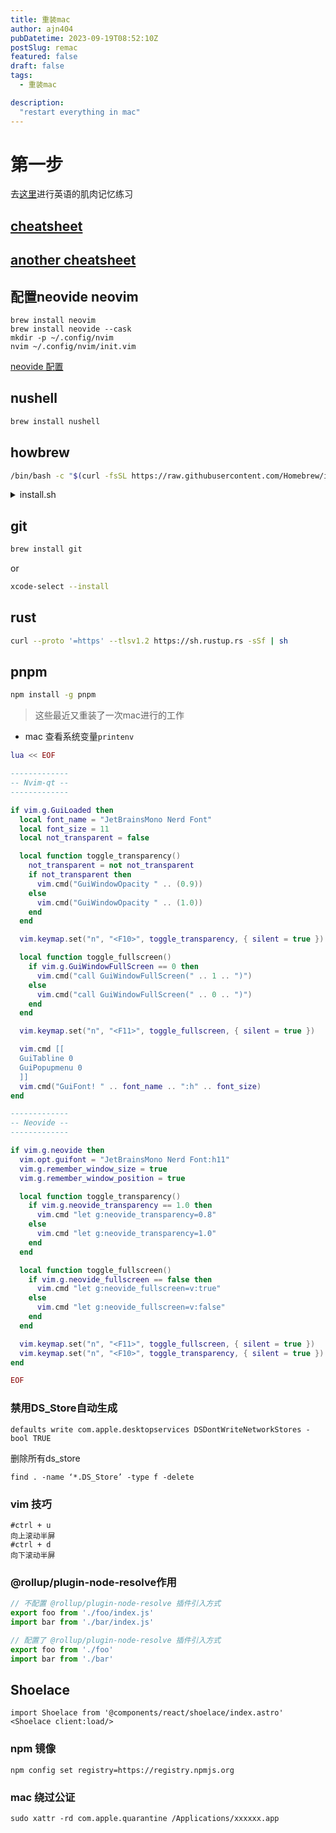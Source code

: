 ```yaml
---
title: 重装mac
author: ajn404
pubDatetime: 2023-09-19T08:52:10Z
postSlug: remac
featured: false
draft: false
tags:
  - 重装mac

description:
  "restart everything in mac"
---
```


# 第一步

去[这里](https://qwerty.kaiyi.cool/)进行英语的肌肉记忆练习

## [cheatsheet](https://vim.rtorr.com/lang/zh_cn)
## [another cheatsheet](https://devhints.io/vim)

## 配置neovide neovim 

```shell
brew install neovim 
brew install neovide --cask
mkdir -p ~/.config/nvim
nvim ~/.config/nvim/init.vim
```

[neovide 配置](https://neovide.dev/configuration.html)


## nushell

```bash
brew install nushell
```

## howbrew

```bash
/bin/bash -c "$(curl -fsSL https://raw.githubusercontent.com/Homebrew/install/HEAD/install.sH)"
```

<details>
<summary>install.sh</summary>

```bash
#!/bin/bash

# We don't need return codes for "$(command)", only stdout is needed.
# Allow `[[ -n "$(command)" ]]`, `func "$(command)"`, pipes, etc.
# shellcheck disable=SC2312

set -u

abort() {
  printf "%s\n" "$@" >&2
  exit 1
}

# Fail fast with a concise message when not using bash
# Single brackets are needed here for POSIX compatibility
# shellcheck disable=SC2292
if [ -z "${BASH_VERSION:-}" ]
then
  abort "Bash is required to interpret this script."
fi

# Check if script is run with force-interactive mode in CI
if [[ -n "${CI-}" && -n "${INTERACTIVE-}" ]]
then
  abort "Cannot run force-interactive mode in CI."
fi

# Check if both `INTERACTIVE` and `NONINTERACTIVE` are set
# Always use single-quoted strings with `exp` expressions
# shellcheck disable=SC2016
if [[ -n "${INTERACTIVE-}" && -n "${NONINTERACTIVE-}" ]]
then
  abort 'Both `$INTERACTIVE` and `$NONINTERACTIVE` are set. Please unset at least one variable and try again.'
fi

# Check if script is run in POSIX mode
if [[ -n "${POSIXLY_CORRECT+1}" ]]
then
  abort 'Bash must not run in POSIX mode. Please unset POSIXLY_CORRECT and try again.'
fi

usage() {
  cat <<EOS
Homebrew Installer
Usage: [NONINTERACTIVE=1] [CI=1] install.sh [options]
    -h, --help       Display this message.
    NONINTERACTIVE   Install without prompting for user input
    CI               Install in CI mode (e.g. do not prompt for user input)
EOS
  exit "${1:-0}"
}

while [[ $# -gt 0 ]]
do
  case "$1" in
    -h | --help) usage ;;
    *)
      warn "Unrecognized option: '$1'"
      usage 1
      ;;
  esac
done

# string formatters
if [[ -t 1 ]]
then
  tty_escape() { printf "\033[%sm" "$1"; }
else
  tty_escape() { :; }
fi
tty_mkbold() { tty_escape "1;$1"; }
tty_underline="$(tty_escape "4;39")"
tty_blue="$(tty_mkbold 34)"
tty_red="$(tty_mkbold 31)"
tty_bold="$(tty_mkbold 39)"
tty_reset="$(tty_escape 0)"

shell_join() {
  local arg
  printf "%s" "$1"
  shift
  for arg in "$@"
  do
    printf " "
    printf "%s" "${arg// /\ }"
  done
}

chomp() {
  printf "%s" "${1/"$'\n'"/}"
}

ohai() {
  printf "${tty_blue}==>${tty_bold} %s${tty_reset}\n" "$(shell_join "$@")"
}

warn() {
  printf "${tty_red}Warning${tty_reset}: %s\n" "$(chomp "$1")" >&2
}

# Check if script is run non-interactively (e.g. CI)
# If it is run non-interactively we should not prompt for passwords.
# Always use single-quoted strings with `exp` expressions
# shellcheck disable=SC2016
if [[ -z "${NONINTERACTIVE-}" ]]
then
  if [[ -n "${CI-}" ]]
  then
    warn 'Running in non-interactive mode because `$CI` is set.'
    NONINTERACTIVE=1
  elif [[ ! -t 0 ]]
  then
    if [[ -z "${INTERACTIVE-}" ]]
    then
      warn 'Running in non-interactive mode because `stdin` is not a TTY.'
      NONINTERACTIVE=1
    else
      warn 'Running in interactive mode despite `stdin` not being a TTY because `$INTERACTIVE` is set.'
    fi
  fi
else
  ohai 'Running in non-interactive mode because `$NONINTERACTIVE` is set.'
fi

# USER isn't always set so provide a fall back for the installer and subprocesses.
if [[ -z "${USER-}" ]]
then
  USER="$(chomp "$(id -un)")"
  export USER
fi

# First check OS.
OS="$(uname)"
if [[ "${OS}" == "Linux" ]]
then
  HOMEBREW_ON_LINUX=1
elif [[ "${OS}" == "Darwin" ]]
then
  HOMEBREW_ON_MACOS=1
else
  abort "Homebrew is only supported on macOS and Linux."
fi

# Required installation paths. To install elsewhere (which is unsupported)
# you can untar https://github.com/Homebrew/brew/tarball/master
# anywhere you like.
if [[ -n "${HOMEBREW_ON_MACOS-}" ]]
then
  UNAME_MACHINE="$(/usr/bin/uname -m)"

  if [[ "${UNAME_MACHINE}" == "arm64" ]]
  then
    # On ARM macOS, this script installs to /opt/homebrew only
    HOMEBREW_PREFIX="/opt/homebrew"
    HOMEBREW_REPOSITORY="${HOMEBREW_PREFIX}"
  else
    # On Intel macOS, this script installs to /usr/local only
    HOMEBREW_PREFIX="/usr/local"
    HOMEBREW_REPOSITORY="${HOMEBREW_PREFIX}/Homebrew"
  fi
  HOMEBREW_CACHE="${HOME}/Library/Caches/Homebrew"

  STAT_PRINTF=("stat" "-f")
  PERMISSION_FORMAT="%A"
  CHOWN=("/usr/sbin/chown")
  CHGRP=("/usr/bin/chgrp")
  GROUP="admin"
  TOUCH=("/usr/bin/touch")
  INSTALL=("/usr/bin/install" -d -o "root" -g "wheel" -m "0755")
else
  UNAME_MACHINE="$(uname -m)"

  # On Linux, this script installs to /home/linuxbrew/.linuxbrew only
  HOMEBREW_PREFIX="/home/linuxbrew/.linuxbrew"
  HOMEBREW_REPOSITORY="${HOMEBREW_PREFIX}/Homebrew"
  HOMEBREW_CACHE="${HOME}/.cache/Homebrew"

  STAT_PRINTF=("stat" "--printf")
  PERMISSION_FORMAT="%a"
  CHOWN=("/bin/chown")
  CHGRP=("/bin/chgrp")
  GROUP="$(id -gn)"
  TOUCH=("/bin/touch")
  INSTALL=("/usr/bin/install" -d -o "${USER}" -g "${GROUP}" -m "0755")
fi
CHMOD=("/bin/chmod")
MKDIR=("/bin/mkdir" "-p")
HOMEBREW_BREW_DEFAULT_GIT_REMOTE="https://github.com/Homebrew/brew"
HOMEBREW_CORE_DEFAULT_GIT_REMOTE="https://github.com/Homebrew/homebrew-core"

# Use remote URLs of Homebrew repositories from environment if set.
HOMEBREW_BREW_GIT_REMOTE="${HOMEBREW_BREW_GIT_REMOTE:-"${HOMEBREW_BREW_DEFAULT_GIT_REMOTE}"}"
HOMEBREW_CORE_GIT_REMOTE="${HOMEBREW_CORE_GIT_REMOTE:-"${HOMEBREW_CORE_DEFAULT_GIT_REMOTE}"}"
# The URLs with and without the '.git' suffix are the same Git remote. Do not prompt.
if [[ "${HOMEBREW_BREW_GIT_REMOTE}" == "${HOMEBREW_BREW_DEFAULT_GIT_REMOTE}.git" ]]
then
  HOMEBREW_BREW_GIT_REMOTE="${HOMEBREW_BREW_DEFAULT_GIT_REMOTE}"
fi
if [[ "${HOMEBREW_CORE_GIT_REMOTE}" == "${HOMEBREW_CORE_DEFAULT_GIT_REMOTE}.git" ]]
then
  HOMEBREW_CORE_GIT_REMOTE="${HOMEBREW_CORE_DEFAULT_GIT_REMOTE}"
fi
export HOMEBREW_{BREW,CORE}_GIT_REMOTE

# TODO: bump version when new macOS is released or announced
MACOS_NEWEST_UNSUPPORTED="14.0"
# TODO: bump version when new macOS is released
MACOS_OLDEST_SUPPORTED="11.0"

# For Homebrew on Linux
REQUIRED_RUBY_VERSION=2.6    # https://github.com/Homebrew/brew/pull/6556
REQUIRED_GLIBC_VERSION=2.13  # https://docs.brew.sh/Homebrew-on-Linux#requirements
REQUIRED_CURL_VERSION=7.41.0 # HOMEBREW_MINIMUM_CURL_VERSION in brew.sh in Homebrew/brew
REQUIRED_GIT_VERSION=2.7.0   # HOMEBREW_MINIMUM_GIT_VERSION in brew.sh in Homebrew/brew

# no analytics during installation
export HOMEBREW_NO_ANALYTICS_THIS_RUN=1
export HOMEBREW_NO_ANALYTICS_MESSAGE_OUTPUT=1

unset HAVE_SUDO_ACCESS # unset this from the environment

have_sudo_access() {
  if [[ ! -x "/usr/bin/sudo" ]]
  then
    return 1
  fi

  local -a SUDO=("/usr/bin/sudo")
  if [[ -n "${SUDO_ASKPASS-}" ]]
  then
    SUDO+=("-A")
  elif [[ -n "${NONINTERACTIVE-}" ]]
  then
    SUDO+=("-n")
  fi

  if [[ -z "${HAVE_SUDO_ACCESS-}" ]]
  then
    if [[ -n "${NONINTERACTIVE-}" ]]
    then
      "${SUDO[@]}" -l mkdir &>/dev/null
    else
      "${SUDO[@]}" -v && "${SUDO[@]}" -l mkdir &>/dev/null
    fi
    HAVE_SUDO_ACCESS="$?"
  fi

  if [[ -n "${HOMEBREW_ON_MACOS-}" ]] && [[ "${HAVE_SUDO_ACCESS}" -ne 0 ]]
  then
    abort "Need sudo access on macOS (e.g. the user ${USER} needs to be an Administrator)!"
  fi

  return "${HAVE_SUDO_ACCESS}"
}

execute() {
  if ! "$@"
  then
    abort "$(printf "Failed during: %s" "$(shell_join "$@")")"
  fi
}

execute_sudo() {
  local -a args=("$@")
  if have_sudo_access
  then
    if [[ -n "${SUDO_ASKPASS-}" ]]
    then
      args=("-A" "${args[@]}")
    fi
    ohai "/usr/bin/sudo" "${args[@]}"
    execute "/usr/bin/sudo" "${args[@]}"
  else
    ohai "${args[@]}"
    execute "${args[@]}"
  fi
}

getc() {
  local save_state
  save_state="$(/bin/stty -g)"
  /bin/stty raw -echo
  IFS='' read -r -n 1 -d '' "$@"
  /bin/stty "${save_state}"
}

ring_bell() {
  # Use the shell's audible bell.
  if [[ -t 1 ]]
  then
    printf "\a"
  fi
}

wait_for_user() {
  local c
  echo
  echo "Press ${tty_bold}RETURN${tty_reset}/${tty_bold}ENTER${tty_reset} to continue or any other key to abort:"
  getc c
  # we test for \r and \n because some stuff does \r instead
  if ! [[ "${c}" == $'\r' || "${c}" == $'\n' ]]
  then
    exit 1
  fi
}

major_minor() {
  echo "${1%%.*}.$(
    x="${1#*.}"
    echo "${x%%.*}"
  )"
}

version_gt() {
  [[ "${1%.*}" -gt "${2%.*}" ]] || [[ "${1%.*}" -eq "${2%.*}" && "${1#*.}" -gt "${2#*.}" ]]
}
version_ge() {
  [[ "${1%.*}" -gt "${2%.*}" ]] || [[ "${1%.*}" -eq "${2%.*}" && "${1#*.}" -ge "${2#*.}" ]]
}
version_lt() {
  [[ "${1%.*}" -lt "${2%.*}" ]] || [[ "${1%.*}" -eq "${2%.*}" && "${1#*.}" -lt "${2#*.}" ]]
}

check_run_command_as_root() {
  [[ "${EUID:-${UID}}" == "0" ]] || return

  # Allow Azure Pipelines/GitHub Actions/Docker/Concourse/Kubernetes to do everything as root (as it's normal there)
  [[ -f /.dockerenv ]] && return
  [[ -f /run/.containerenv ]] && return
  [[ -f /proc/1/cgroup ]] && grep -E "azpl_job|actions_job|docker|garden|kubepods" -q /proc/1/cgroup && return

  abort "Don't run this as root!"
}

should_install_command_line_tools() {
  if [[ -n "${HOMEBREW_ON_LINUX-}" ]]
  then
    return 1
  fi

  if version_gt "${macos_version}" "10.13"
  then
    ! [[ -e "/Library/Developer/CommandLineTools/usr/bin/git" ]]
  else
    ! [[ -e "/Library/Developer/CommandLineTools/usr/bin/git" ]] ||
      ! [[ -e "/usr/include/iconv.h" ]]
  fi
}

get_permission() {
  "${STAT_PRINTF[@]}" "${PERMISSION_FORMAT}" "$1"
}

user_only_chmod() {
  [[ -d "$1" ]] && [[ "$(get_permission "$1")" != 75[0145] ]]
}

exists_but_not_writable() {
  [[ -e "$1" ]] && ! [[ -r "$1" && -w "$1" && -x "$1" ]]
}

get_owner() {
  "${STAT_PRINTF[@]}" "%u" "$1"
}

file_not_owned() {
  [[ "$(get_owner "$1")" != "$(id -u)" ]]
}

get_group() {
  "${STAT_PRINTF[@]}" "%g" "$1"
}

file_not_grpowned() {
  [[ " $(id -G "${USER}") " != *" $(get_group "$1") "* ]]
}

# Please sync with 'test_ruby()' in 'Library/Homebrew/utils/ruby.sh' from the Homebrew/brew repository.
test_ruby() {
  if [[ ! -x "$1" ]]
  then
    return 1
  fi

  "$1" --enable-frozen-string-literal --disable=gems,did_you_mean,rubyopt -rrubygems -e \
    "abort if Gem::Version.new(RUBY_VERSION.to_s.dup).to_s.split('.').first(2) != \
              Gem::Version.new('${REQUIRED_RUBY_VERSION}').to_s.split('.').first(2)" 2>/dev/null
}

test_curl() {
  if [[ ! -x "$1" ]]
  then
    return 1
  fi

  local curl_version_output curl_name_and_version
  curl_version_output="$("$1" --version 2>/dev/null)"
  curl_name_and_version="${curl_version_output%% (*}"
  version_ge "$(major_minor "${curl_name_and_version##* }")" "$(major_minor "${REQUIRED_CURL_VERSION}")"
}

test_git() {
  if [[ ! -x "$1" ]]
  then
    return 1
  fi

  local git_version_output
  git_version_output="$("$1" --version 2>/dev/null)"
  if [[ "${git_version_output}" =~ "git version "([^ ]*).* ]]
  then
    version_ge "$(major_minor "${BASH_REMATCH[1]}")" "$(major_minor "${REQUIRED_GIT_VERSION}")"
  else
    abort "Unexpected Git version: '${git_version_output}'!"
  fi
}

# Search for the given executable in PATH (avoids a dependency on the `which` command)
which() {
  # Alias to Bash built-in command `type -P`
  type -P "$@"
}

# Search PATH for the specified program that satisfies Homebrew requirements
# function which is set above
# shellcheck disable=SC2230
find_tool() {
  if [[ $# -ne 1 ]]
  then
    return 1
  fi

  local executable
  while read -r executable
  do
    if [[ "${executable}" != /* ]]
    then
      warn "Ignoring ${executable} (relative paths don't work)"
    elif "test_$1" "${executable}"
    then
      echo "${executable}"
      break
    fi
  done < <(which -a "$1")
}

no_usable_ruby() {
  [[ -z "$(find_tool ruby)" ]]
}

outdated_glibc() {
  local glibc_version
  glibc_version="$(ldd --version | head -n1 | grep -o '[0-9.]*$' | grep -o '^[0-9]\+\.[0-9]\+')"
  version_lt "${glibc_version}" "${REQUIRED_GLIBC_VERSION}"
}

if [[ -n "${HOMEBREW_ON_LINUX-}" ]] && no_usable_ruby && outdated_glibc
then
  abort "$(
    cat <<EOABORT
Homebrew requires Ruby ${REQUIRED_RUBY_VERSION} which was not found on your system.
Homebrew portable Ruby requires Glibc version ${REQUIRED_GLIBC_VERSION} or newer,
and your Glibc version is too old. See:
  ${tty_underline}https://docs.brew.sh/Homebrew-on-Linux#requirements${tty_reset}
Please install Ruby ${REQUIRED_RUBY_VERSION} and add its location to your PATH.
EOABORT
  )"
fi

# Invalidate sudo timestamp before exiting (if it wasn't active before).
if [[ -x /usr/bin/sudo ]] && ! /usr/bin/sudo -n -v 2>/dev/null
then
  trap '/usr/bin/sudo -k' EXIT
fi

# Things can fail later if `pwd` doesn't exist.
# Also sudo prints a warning message for no good reason
cd "/usr" || exit 1

####################################################################### script

# shellcheck disable=SC2016
ohai 'Checking for `sudo` access (which may request your password)...'

if [[ -n "${HOMEBREW_ON_MACOS-}" ]]
then
  have_sudo_access
elif ! [[ -w "${HOMEBREW_PREFIX}" ]] &&
     ! [[ -w "/home/linuxbrew" ]] &&
     ! [[ -w "/home" ]] &&
     ! have_sudo_access
then
  abort "$(
    cat <<EOABORT
Insufficient permissions to install Homebrew to \"${HOMEBREW_PREFIX}\" (the default prefix).

Alternative (unsupported) installation methods are available at:
https://docs.brew.sh/Installation#alternative-installs

Please note this will require most formula to build from source, a buggy, slow and energy-inefficient experience.
We will close any issues without response for these unsupported configurations.
EOABORT
  )"
fi
HOMEBREW_CORE="${HOMEBREW_REPOSITORY}/Library/Taps/homebrew/homebrew-core"

check_run_command_as_root

if [[ -d "${HOMEBREW_PREFIX}" && ! -x "${HOMEBREW_PREFIX}" ]]
then
  abort "$(
    cat <<EOABORT
The Homebrew prefix ${tty_underline}${HOMEBREW_PREFIX}${tty_reset} exists but is not searchable.
If this is not intentional, please restore the default permissions and
try running the installer again:
    sudo chmod 775 ${HOMEBREW_PREFIX}
EOABORT
  )"
fi

if [[ -n "${HOMEBREW_ON_MACOS-}" ]]
then
  # On macOS, support 64-bit Intel and ARM
  if [[ "${UNAME_MACHINE}" != "arm64" ]] && [[ "${UNAME_MACHINE}" != "x86_64" ]]
  then
    abort "Homebrew is only supported on Intel and ARM processors!"
  fi
else
  # On Linux, support only 64-bit Intel
  if [[ "${UNAME_MACHINE}" == "aarch64" ]]
  then
    abort "$(
      cat <<EOABORT
Homebrew on Linux is not supported on ARM processors.
  ${tty_underline}https://docs.brew.sh/Homebrew-on-Linux#arm-unsupported${tty_reset}
EOABORT
    )"
  elif [[ "${UNAME_MACHINE}" != "x86_64" ]]
  then
    abort "Homebrew on Linux is only supported on Intel processors!"
  fi
fi

if [[ -n "${HOMEBREW_ON_MACOS-}" ]]
then
  macos_version="$(major_minor "$(/usr/bin/sw_vers -productVersion)")"
  if version_lt "${macos_version}" "10.7"
  then
    abort "$(
      cat <<EOABORT
Your Mac OS X version is too old. See:
  ${tty_underline}https://github.com/mistydemeo/tigerbrew${tty_reset}
EOABORT
    )"
  elif version_lt "${macos_version}" "10.11"
  then
    abort "Your OS X version is too old."
  elif version_ge "${macos_version}" "${MACOS_NEWEST_UNSUPPORTED}" ||
       version_lt "${macos_version}" "${MACOS_OLDEST_SUPPORTED}"
  then
    who="We"
    what=""
    if version_ge "${macos_version}" "${MACOS_NEWEST_UNSUPPORTED}"
    then
      what="pre-release version"
    else
      who+=" (and Apple)"
      what="old version"
    fi
    ohai "You are using macOS ${macos_version}."
    ohai "${who} do not provide support for this ${what}."

    echo "$(
      cat <<EOS
This installation may not succeed.
After installation, you will encounter build failures with some formulae.
Please create pull requests instead of asking for help on Homebrew\'s GitHub,
Twitter or any other official channels. You are responsible for resolving any
issues you experience while you are running this ${what}.
EOS
    )
" | tr -d "\\"
  fi
fi

ohai "This script will install:"
echo "${HOMEBREW_PREFIX}/bin/brew"
echo "${HOMEBREW_PREFIX}/share/doc/homebrew"
echo "${HOMEBREW_PREFIX}/share/man/man1/brew.1"
echo "${HOMEBREW_PREFIX}/share/zsh/site-functions/_brew"
echo "${HOMEBREW_PREFIX}/etc/bash_completion.d/brew"
echo "${HOMEBREW_REPOSITORY}"

# Keep relatively in sync with
# https://github.com/Homebrew/brew/blob/master/Library/Homebrew/keg.rb
directories=(
  bin etc include lib sbin share opt var
  Frameworks
  etc/bash_completion.d lib/pkgconfig
  share/aclocal share/doc share/info share/locale share/man
  share/man/man1 share/man/man2 share/man/man3 share/man/man4
  share/man/man5 share/man/man6 share/man/man7 share/man/man8
  var/log var/homebrew var/homebrew/linked
  bin/brew
)
group_chmods=()
for dir in "${directories[@]}"
do
  if exists_but_not_writable "${HOMEBREW_PREFIX}/${dir}"
  then
    group_chmods+=("${HOMEBREW_PREFIX}/${dir}")
  fi
done

# zsh refuses to read from these directories if group writable
directories=(share/zsh share/zsh/site-functions)
zsh_dirs=()
for dir in "${directories[@]}"
do
  zsh_dirs+=("${HOMEBREW_PREFIX}/${dir}")
done

directories=(
  bin etc include lib sbin share var opt
  share/zsh share/zsh/site-functions
  var/homebrew var/homebrew/linked
  Cellar Caskroom Frameworks
)
mkdirs=()
for dir in "${directories[@]}"
do
  if ! [[ -d "${HOMEBREW_PREFIX}/${dir}" ]]
  then
    mkdirs+=("${HOMEBREW_PREFIX}/${dir}")
  fi
done

user_chmods=()
mkdirs_user_only=()
if [[ "${#zsh_dirs[@]}" -gt 0 ]]
then
  for dir in "${zsh_dirs[@]}"
  do
    if [[ ! -d "${dir}" ]]
    then
      mkdirs_user_only+=("${dir}")
    elif user_only_chmod "${dir}"
    then
      user_chmods+=("${dir}")
    fi
  done
fi

chmods=()
if [[ "${#group_chmods[@]}" -gt 0 ]]
then
  chmods+=("${group_chmods[@]}")
fi
if [[ "${#user_chmods[@]}" -gt 0 ]]
then
  chmods+=("${user_chmods[@]}")
fi

chowns=()
chgrps=()
if [[ "${#chmods[@]}" -gt 0 ]]
then
  for dir in "${chmods[@]}"
  do
    if file_not_owned "${dir}"
    then
      chowns+=("${dir}")
    fi
    if file_not_grpowned "${dir}"
    then
      chgrps+=("${dir}")
    fi
  done
fi

if [[ "${#group_chmods[@]}" -gt 0 ]]
then
  ohai "The following existing directories will be made group writable:"
  printf "%s\n" "${group_chmods[@]}"
fi
if [[ "${#user_chmods[@]}" -gt 0 ]]
then
  ohai "The following existing directories will be made writable by user only:"
  printf "%s\n" "${user_chmods[@]}"
fi
if [[ "${#chowns[@]}" -gt 0 ]]
then
  ohai "The following existing directories will have their owner set to ${tty_underline}${USER}${tty_reset}:"
  printf "%s\n" "${chowns[@]}"
fi
if [[ "${#chgrps[@]}" -gt 0 ]]
then
  ohai "The following existing directories will have their group set to ${tty_underline}${GROUP}${tty_reset}:"
  printf "%s\n" "${chgrps[@]}"
fi
if [[ "${#mkdirs[@]}" -gt 0 ]]
then
  ohai "The following new directories will be created:"
  printf "%s\n" "${mkdirs[@]}"
fi

if should_install_command_line_tools
then
  ohai "The Xcode Command Line Tools will be installed."
fi

non_default_repos=""
additional_shellenv_commands=()
if [[ "${HOMEBREW_BREW_DEFAULT_GIT_REMOTE}" != "${HOMEBREW_BREW_GIT_REMOTE}" ]]
then
  ohai "HOMEBREW_BREW_GIT_REMOTE is set to a non-default URL:"
  echo "${tty_underline}${HOMEBREW_BREW_GIT_REMOTE}${tty_reset} will be used as the Homebrew/brew Git remote."
  non_default_repos="Homebrew/brew"
  additional_shellenv_commands+=("export HOMEBREW_BREW_GIT_REMOTE=\"${HOMEBREW_BREW_GIT_REMOTE}\"")
fi

if [[ "${HOMEBREW_CORE_DEFAULT_GIT_REMOTE}" != "${HOMEBREW_CORE_GIT_REMOTE}" ]]
then
  ohai "HOMEBREW_CORE_GIT_REMOTE is set to a non-default URL:"
  echo "${tty_underline}${HOMEBREW_CORE_GIT_REMOTE}${tty_reset} will be used as the Homebrew/homebrew-core Git remote."
  non_default_repos="${non_default_repos:-}${non_default_repos:+ and }Homebrew/homebrew-core"
  additional_shellenv_commands+=("export HOMEBREW_CORE_GIT_REMOTE=\"${HOMEBREW_CORE_GIT_REMOTE}\"")
fi

if [[ -n "${HOMEBREW_NO_INSTALL_FROM_API-}" ]]
then
  ohai "HOMEBREW_NO_INSTALL_FROM_API is set."
  echo "Homebrew/homebrew-core will be tapped during this ${tty_bold}install${tty_reset} run."
fi

if [[ -z "${NONINTERACTIVE-}" ]]
then
  ring_bell
  wait_for_user
fi

if [[ -d "${HOMEBREW_PREFIX}" ]]
then
  if [[ "${#chmods[@]}" -gt 0 ]]
  then
    execute_sudo "${CHMOD[@]}" "u+rwx" "${chmods[@]}"
  fi
  if [[ "${#group_chmods[@]}" -gt 0 ]]
  then
    execute_sudo "${CHMOD[@]}" "g+rwx" "${group_chmods[@]}"
  fi
  if [[ "${#user_chmods[@]}" -gt 0 ]]
  then
    execute_sudo "${CHMOD[@]}" "go-w" "${user_chmods[@]}"
  fi
  if [[ "${#chowns[@]}" -gt 0 ]]
  then
    execute_sudo "${CHOWN[@]}" "${USER}" "${chowns[@]}"
  fi
  if [[ "${#chgrps[@]}" -gt 0 ]]
  then
    execute_sudo "${CHGRP[@]}" "${GROUP}" "${chgrps[@]}"
  fi
else
  execute_sudo "${INSTALL[@]}" "${HOMEBREW_PREFIX}"
fi

if [[ "${#mkdirs[@]}" -gt 0 ]]
then
  execute_sudo "${MKDIR[@]}" "${mkdirs[@]}"
  execute_sudo "${CHMOD[@]}" "ug=rwx" "${mkdirs[@]}"
  if [[ "${#mkdirs_user_only[@]}" -gt 0 ]]
  then
    execute_sudo "${CHMOD[@]}" "go-w" "${mkdirs_user_only[@]}"
  fi
  execute_sudo "${CHOWN[@]}" "${USER}" "${mkdirs[@]}"
  execute_sudo "${CHGRP[@]}" "${GROUP}" "${mkdirs[@]}"
fi

if ! [[ -d "${HOMEBREW_REPOSITORY}" ]]
then
  execute_sudo "${MKDIR[@]}" "${HOMEBREW_REPOSITORY}"
fi
execute_sudo "${CHOWN[@]}" "-R" "${USER}:${GROUP}" "${HOMEBREW_REPOSITORY}"

if ! [[ -d "${HOMEBREW_CACHE}" ]]
then
  if [[ -n "${HOMEBREW_ON_MACOS-}" ]]
  then
    execute_sudo "${MKDIR[@]}" "${HOMEBREW_CACHE}"
  else
    execute "${MKDIR[@]}" "${HOMEBREW_CACHE}"
  fi
fi
if exists_but_not_writable "${HOMEBREW_CACHE}"
then
  execute_sudo "${CHMOD[@]}" "g+rwx" "${HOMEBREW_CACHE}"
fi
if file_not_owned "${HOMEBREW_CACHE}"
then
  execute_sudo "${CHOWN[@]}" "-R" "${USER}" "${HOMEBREW_CACHE}"
fi
if file_not_grpowned "${HOMEBREW_CACHE}"
then
  execute_sudo "${CHGRP[@]}" "-R" "${GROUP}" "${HOMEBREW_CACHE}"
fi
if [[ -d "${HOMEBREW_CACHE}" ]]
then
  execute "${TOUCH[@]}" "${HOMEBREW_CACHE}/.cleaned"
fi

if should_install_command_line_tools && version_ge "${macos_version}" "10.13"
then
  ohai "Searching online for the Command Line Tools"
  # This temporary file prompts the 'softwareupdate' utility to list the Command Line Tools
  clt_placeholder="/tmp/.com.apple.dt.CommandLineTools.installondemand.in-progress"
  execute_sudo "${TOUCH[@]}" "${clt_placeholder}"

  clt_label_command="/usr/sbin/softwareupdate -l |
                      grep -B 1 -E 'Command Line Tools' |
                      awk -F'*' '/^ *\\*/ {print \$2}' |
                      sed -e 's/^ *Label: //' -e 's/^ *//' |
                      sort -V |
                      tail -n1"
  clt_label="$(chomp "$(/bin/bash -c "${clt_label_command}")")"

  if [[ -n "${clt_label}" ]]
  then
    ohai "Installing ${clt_label}"
    execute_sudo "/usr/sbin/softwareupdate" "-i" "${clt_label}"
    execute_sudo "/usr/bin/xcode-select" "--switch" "/Library/Developer/CommandLineTools"
  fi
  execute_sudo "/bin/rm" "-f" "${clt_placeholder}"
fi

# Headless install may have failed, so fallback to original 'xcode-select' method
if should_install_command_line_tools && test -t 0
then
  ohai "Installing the Command Line Tools (expect a GUI popup):"
  execute "/usr/bin/xcode-select" "--install"
  echo "Press any key when the installation has completed."
  getc
  execute_sudo "/usr/bin/xcode-select" "--switch" "/Library/Developer/CommandLineTools"
fi

if [[ -n "${HOMEBREW_ON_MACOS-}" ]] && ! output="$(/usr/bin/xcrun clang 2>&1)" && [[ "${output}" == *"license"* ]]
then
  abort "$(
    cat <<EOABORT
You have not agreed to the Xcode license.
Before running the installer again please agree to the license by opening
Xcode.app or running:
    sudo xcodebuild -license
EOABORT
  )"
fi

USABLE_GIT=/usr/bin/git
if [[ -n "${HOMEBREW_ON_LINUX-}" ]]
then
  USABLE_GIT="$(find_tool git)"
  if [[ -z "$(command -v git)" ]]
  then
    abort "$(
      cat <<EOABORT
  You must install Git before installing Homebrew. See:
    ${tty_underline}https://docs.brew.sh/Installation${tty_reset}
EOABORT
    )"
  fi
  if [[ -z "${USABLE_GIT}" ]]
  then
    abort "$(
      cat <<EOABORT
  The version of Git that was found does not satisfy requirements for Homebrew.
  Please install Git ${REQUIRED_GIT_VERSION} or newer and add it to your PATH.
EOABORT
    )"
  fi
  if [[ "${USABLE_GIT}" != /usr/bin/git ]]
  then
    export HOMEBREW_GIT_PATH="${USABLE_GIT}"
    ohai "Found Git: ${HOMEBREW_GIT_PATH}"
  fi
fi

if ! command -v curl >/dev/null
then
  abort "$(
    cat <<EOABORT
You must install cURL before installing Homebrew. See:
  ${tty_underline}https://docs.brew.sh/Installation${tty_reset}
EOABORT
  )"
elif [[ -n "${HOMEBREW_ON_LINUX-}" ]]
then
  USABLE_CURL="$(find_tool curl)"
  if [[ -z "${USABLE_CURL}" ]]
  then
    abort "$(
      cat <<EOABORT
The version of cURL that was found does not satisfy requirements for Homebrew.
Please install cURL ${REQUIRED_CURL_VERSION} or newer and add it to your PATH.
EOABORT
    )"
  elif [[ "${USABLE_CURL}" != /usr/bin/curl ]]
  then
    export HOMEBREW_CURL_PATH="${USABLE_CURL}"
    ohai "Found cURL: ${HOMEBREW_CURL_PATH}"
  fi
fi

# Set HOMEBREW_DEVELOPER on Linux systems where usable Git/cURL is not in /usr/bin
if [[ -n "${HOMEBREW_ON_LINUX-}" && (-n "${HOMEBREW_CURL_PATH-}" || -n "${HOMEBREW_GIT_PATH-}") ]]
then
  ohai "Setting HOMEBREW_DEVELOPER to use Git/cURL not in /usr/bin"
  export HOMEBREW_DEVELOPER=1
fi

ohai "Downloading and installing Homebrew..."
(
  cd "${HOMEBREW_REPOSITORY}" >/dev/null || return

  # we do it in four steps to avoid merge errors when reinstalling
  execute "${USABLE_GIT}" "-c" "init.defaultBranch=master" "init" "--quiet"

  # "git remote add" will fail if the remote is defined in the global config
  execute "${USABLE_GIT}" "config" "remote.origin.url" "${HOMEBREW_BREW_GIT_REMOTE}"
  execute "${USABLE_GIT}" "config" "remote.origin.fetch" "+refs/heads/*:refs/remotes/origin/*"

  # ensure we don't munge line endings on checkout
  execute "${USABLE_GIT}" "config" "--bool" "core.autocrlf" "false"

  # make sure symlinks are saved as-is
  execute "${USABLE_GIT}" "config" "--bool" "core.symlinks" "true"

  execute "${USABLE_GIT}" "fetch" "--force" "origin"
  execute "${USABLE_GIT}" "fetch" "--force" "--tags" "origin"

  execute "${USABLE_GIT}" "reset" "--hard" "origin/master"

  if [[ "${HOMEBREW_REPOSITORY}" != "${HOMEBREW_PREFIX}" ]]
  then
    if [[ "${HOMEBREW_REPOSITORY}" == "${HOMEBREW_PREFIX}/Homebrew" ]]
    then
      execute "ln" "-sf" "../Homebrew/bin/brew" "${HOMEBREW_PREFIX}/bin/brew"
    else
      abort "The Homebrew/brew repository should be placed in the Homebrew prefix directory."
    fi
  fi

  if [[ -n "${HOMEBREW_NO_INSTALL_FROM_API-}" && ! -d "${HOMEBREW_CORE}" ]]
  then
    # Always use single-quoted strings with `exp` expressions
    # shellcheck disable=SC2016
    ohai 'Tapping homebrew/core because `$HOMEBREW_NO_INSTALL_FROM_API` is set.'
    (
      execute "${MKDIR[@]}" "${HOMEBREW_CORE}"
      cd "${HOMEBREW_CORE}" >/dev/null || return

      execute "${USABLE_GIT}" "-c" "init.defaultBranch=master" "init" "--quiet"
      execute "${USABLE_GIT}" "config" "remote.origin.url" "${HOMEBREW_CORE_GIT_REMOTE}"
      execute "${USABLE_GIT}" "config" "remote.origin.fetch" "+refs/heads/*:refs/remotes/origin/*"
      execute "${USABLE_GIT}" "config" "--bool" "core.autocrlf" "false"
      execute "${USABLE_GIT}" "config" "--bool" "core.symlinks" "true"
      execute "${USABLE_GIT}" "fetch" "--force" "origin" "refs/heads/master:refs/remotes/origin/master"
      execute "${USABLE_GIT}" "remote" "set-head" "origin" "--auto" >/dev/null
      execute "${USABLE_GIT}" "reset" "--hard" "origin/master"

      cd "${HOMEBREW_REPOSITORY}" >/dev/null || return
    ) || exit 1
  fi

  execute "${HOMEBREW_PREFIX}/bin/brew" "update" "--force" "--quiet"
) || exit 1

if [[ ":${PATH}:" != *":${HOMEBREW_PREFIX}/bin:"* ]]
then
  warn "${HOMEBREW_PREFIX}/bin is not in your PATH.
  Instructions on how to configure your shell for Homebrew
  can be found in the 'Next steps' section below."
fi

ohai "Installation successful!"
echo

ring_bell

# Use an extra newline and bold to avoid this being missed.
ohai "Homebrew has enabled anonymous aggregate formulae and cask analytics."
echo "$(
  cat <<EOS
${tty_bold}Read the analytics documentation (and how to opt-out) here:
  ${tty_underline}https://docs.brew.sh/Analytics${tty_reset}
No analytics data has been sent yet (nor will any be during this ${tty_bold}install${tty_reset} run).
EOS
)
"

ohai "Homebrew is run entirely by unpaid volunteers. Please consider donating:"
echo "$(
  cat <<EOS
  ${tty_underline}https://github.com/Homebrew/brew#donations${tty_reset}
EOS
)
"

(
  cd "${HOMEBREW_REPOSITORY}" >/dev/null || return
  execute "${USABLE_GIT}" "config" "--replace-all" "homebrew.analyticsmessage" "true"
  execute "${USABLE_GIT}" "config" "--replace-all" "homebrew.caskanalyticsmessage" "true"
) || exit 1

ohai "Next steps:"
case "${SHELL}" in
  */bash*)
    if [[ -r "${HOME}/.bash_profile" ]]
    then
      shell_profile="${HOME}/.bash_profile"
    else
      shell_profile="${HOME}/.profile"
    fi
    ;;
  */zsh*)
    shell_profile="${HOME}/.zprofile"
    ;;
  *)
    shell_profile="${HOME}/.profile"
    ;;
esac

if grep -qs "eval \"\$(${HOMEBREW_PREFIX}/bin/brew shellenv)\"" "${shell_profile}"
then
  if ! [[ -x "$(command -v brew)" ]]
  then
    cat <<EOS
- Run this command in your terminal to add Homebrew to your ${tty_bold}PATH${tty_reset}:
    eval "\$(${HOMEBREW_PREFIX}/bin/brew shellenv)"
EOS
  fi
else
  cat <<EOS
- Run these two commands in your terminal to add Homebrew to your ${tty_bold}PATH${tty_reset}:
    (echo; echo 'eval "\$(${HOMEBREW_PREFIX}/bin/brew shellenv)"') >> ${shell_profile}
    eval "\$(${HOMEBREW_PREFIX}/bin/brew shellenv)"
EOS
fi

if [[ -n "${non_default_repos}" ]]
then
  plural=""
  if [[ "${#additional_shellenv_commands[@]}" -gt 1 ]]
  then
    plural="s"
  fi
  printf -- "- Run these commands in your terminal to add the non-default Git remote%s for %s:\n" "${plural}" "${non_default_repos}"
  printf "    echo '# Set PATH, MANPATH, etc., for Homebrew.' >> %s\n" "${shell_profile}"
  printf "    echo '%s' >> ${shell_profile}\n" "${additional_shellenv_commands[@]}"
  printf "    %s\n" "${additional_shellenv_commands[@]}"
fi

if [[ -n "${HOMEBREW_ON_LINUX-}" ]]
then
  echo "- Install Homebrew's dependencies if you have sudo access:"

  if [[ -x "$(command -v apt-get)" ]]
  then
    echo "    sudo apt-get install build-essential"
  elif [[ -x "$(command -v yum)" ]]
  then
    echo "    sudo yum groupinstall 'Development Tools'"
  elif [[ -x "$(command -v pacman)" ]]
  then
    echo "    sudo pacman -S base-devel"
  elif [[ -x "$(command -v apk)" ]]
  then
    echo "    sudo apk add build-base"
  fi

  cat <<EOS
  For more information, see:
    ${tty_underline}https://docs.brew.sh/Homebrew-on-Linux${tty_reset}
- We recommend that you install GCC:
    brew install gcc
EOS
fi

cat <<EOS
- Run ${tty_bold}brew help${tty_reset} to get started
- Further documentation:
    ${tty_underline}https://docs.brew.sh${tty_reset}

EOS
```
</details>

## git

```bash
brew install git
```

or

```bash
xcode-select --install
```

## rust

```bash
curl --proto '=https' --tlsv1.2 https://sh.rustup.rs -sSf | sh
```

## pnpm 

```bash
npm install -g pnpm
```

> 这些最近又重装了一次mac进行的工作

- mac 查看系统变量`printenv`

```lua
lua << EOF

-------------
-- Nvim-qt --
-------------

if vim.g.GuiLoaded then
  local font_name = "JetBrainsMono Nerd Font"
  local font_size = 11
  local not_transparent = false

  local function toggle_transparency()
    not_transparent = not not_transparent
    if not_transparent then
      vim.cmd("GuiWindowOpacity " .. (0.9))
    else
      vim.cmd("GuiWindowOpacity " .. (1.0))
    end
  end

  vim.keymap.set("n", "<F10>", toggle_transparency, { silent = true })

  local function toggle_fullscreen()
    if vim.g.GuiWindowFullScreen == 0 then
      vim.cmd("call GuiWindowFullScreen(" .. 1 .. ")")
    else
      vim.cmd("call GuiWindowFullScreen(" .. 0 .. ")")
    end
  end

  vim.keymap.set("n", "<F11>", toggle_fullscreen, { silent = true })

  vim.cmd [[
  GuiTabline 0
  GuiPopupmenu 0
  ]]
  vim.cmd("GuiFont! " .. font_name .. ":h" .. font_size)
end

-------------
-- Neovide --
-------------

if vim.g.neovide then
  vim.opt.guifont = "JetBrainsMono Nerd Font:h11"
  vim.g.remember_window_size = true
  vim.g.remember_window_position = true

  local function toggle_transparency()
    if vim.g.neovide_transparency == 1.0 then
      vim.cmd "let g:neovide_transparency=0.8"
    else
      vim.cmd "let g:neovide_transparency=1.0"
    end
  end

  local function toggle_fullscreen()
    if vim.g.neovide_fullscreen == false then
      vim.cmd "let g:neovide_fullscreen=v:true"
    else
      vim.cmd "let g:neovide_fullscreen=v:false"
    end
  end

  vim.keymap.set("n", "<F11>", toggle_fullscreen, { silent = true })
  vim.keymap.set("n", "<F10>", toggle_transparency, { silent = true })
end

EOF
```


### 禁用DS_Store自动生成

```shell
defaults write com.apple.desktopservices DSDontWriteNetworkStores -bool TRUE
```

删除所有ds_store
```shell
find . -name ‘*.DS_Store’ -type f -delete
```

### vim 技巧

```shell
#ctrl + u
向上滚动半屏
#ctrl + d
向下滚动半屏
```


### @rollup/plugin-node-resolve作用

```js
// 不配置 @rollup/plugin-node-resolve 插件引入方式
export foo from './foo/index.js'
import bar from './bar/index.js'
```

```js
// 配置了 @rollup/plugin-node-resolve 插件引入方式
export foo from './foo'
import bar from './bar'
```

## Shoelace


<Shoelace />

```mdx  
import Shoelace from '@components/react/shoelace/index.astro'
<Shoelace client:load/>
```

### npm 镜像
```
npm config set registry=https://registry.npmjs.org
```
###  mac 绕过公证

```shell
sudo xattr -rd com.apple.quarantine /Applications/xxxxxx.app
```

